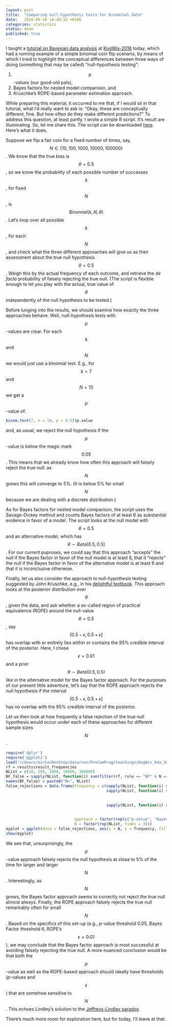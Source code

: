 ```yaml
---		
layout: post		
title:  "Comparing null-hypothesis tests for binominal data"		
date:   2016-09-30 14:48:32 +0100		
categories: statistics		
status: done
published: true
---
```


<script src="https://cdn.mathjax.org/mathjax/latest/MathJax.js?config=TeX-AMS-MML_HTMLorMML" type="text/javascript"></script>

I taught a [tutorial on Bayesian data analysis](http://michael-franke.github.io/KogWis2016_bda_tutorial/index.html) at [KogWis-2016](http://kogwis2016.spatial-cognition.de) today, which had a running example of a simple binomial coin flip scenario, by means of which I tried to highlight the conceptual differences between three ways of doing (something that may be called) "null-hypothesis testing":

1. $$p$$-values (our good-old pals),
2. Bayes factors for nested model comparison, and
3. Kruschke's ROPE-based parameter estimation approach.

While preparing this material, it occurred to me that, if I would sit in that tutorial, what I'd really want to ask is: "Okay, these are conceptually different, fine. But how often do they make different predictions?" To address this question, at least partly, I wrote a simple R script. It's result are illuminating. So, let me share this. The script can be downloaded [here](http://michael-franke.github.io/KogWis2016_bda_tutorial/compare_binomial.R). Here's what it does.

Suppose we flip a fair coin for a fixed number of times, say, $$N \in \{ 10, 100, 1000, 10000, 100000 \}$$. We know that the true bias is $$\theta = 0.5$$, so we know the probability of each possible number of successes $$k$$, for fixed $$N$$, is $$Binomial(k,N,\theta)$$. Let's loop over all possible $$k$$, for each $$N$$, and check what the three different approaches will give us as their assessment about the true null hypothesis $$\theta = 0.5$$. Weigh this by the actual frequency of each outcome, and retrieve the *de facto* probability of falsely rejecting the true null. (The script is flexible enough to let you play with the actual, true value of $$\theta$$ independently of the null hypothesis to be tested.)

Before lunging into the results, we should examine how exactly the three approaches behave. Well, null-hypothesis tests with $$p$$-values are clear. For each $$k$$ and $$N$$ we would just use a binomial test. E.g., for $$k = 7$$ and $$N=10$$ we get a $$p$$-value of:

```r
binom.test(7, n = 10, p = 0.5)$p.value
```

and, as usual, we reject the null hypothesis if the $$p$$-value is below the magic mark $$0.05$$. This means that we already know how often this approach will falsely reject the true null: as $$N$$ grows this will converge to 5%. (It is below 5% for small $$N$$ because we are dealing with a discrete distribution.)

As for Bayes factors for nested model comparison, the script uses the Savage-Dickey method and counts Bayes factors of at least 6 as substantial evidence in favor of a model. The script looks at the null model with $$\theta = 0.5$$ and an alternative model, which has $$\theta \sim Beta(0.5, 0.5)$$. For our current puproses, we could say that this approach "accepts" the null if the Bayes factor in favor of the null model is at least 6, that it "rejects" the null if the Bayes factor in favor of the alternative model is at least 6 and that it is inconclusive otherwise.

Finally, let us also consider the approach to null-hypothesis testing suggested by John Kruschke, e.g., in his [delightful textbook](http://www.indiana.edu/~kruschke/DoingBayesianDataAnalysis/). This approach looks at the posterior distribution over $$\theta$$, given the data, and ask whether a so-called region of practical equivalence (ROPE) around the null-value $$\theta = 0.5$$, say $$[0.5 - \epsilon, 0.5+\epsilon]$$ has overlap with or enitrely lies within or contains the 95% credible interval of the posterior. Here, I chose $$\epsilon = 0.01$$ and a prior $$\theta \sim Beta(0.5,0.5)$$ like in the alternative model for the Bayes factor approach. For the purposes of our present little adventure, let's say that the ROPE approach rejects the null hypothesis if the interval $$[0.5 - \epsilon, 0.5+\epsilon]$$ has no overlap with the 95% credible interval of the posterior.

Let us then look at how frequently a false rejection of the true null hypothesis would occur under each of these approaches for different sample sizes $$N$$.

```r
require('dplyr')
require('ggplot2')
load("//Users/micha/Desktop/data/svn/ProComPrag/teachings/KogWis_bda_2016/slides/results_binomial_comparison.Rdata")
rf = results$result_frequencies
NList = c(10, 100, 1000, 10000, 100000)
BF_false = sapply(NList, function(i) sum(filter(rf, rule == "BF" & N == i & decision == "H1")$value))
names(BF_false) = paste0("N=", NList)
false_rejections = data.frame(frequency = c(sapply(NList, function(i) sum(filter(rf, rule == "p-value" & N == i & decision == "H1")$value)),
                                            sapply(NList, function(i) sum(filter(rf, rule == "BF" & 
                                                                                   N == i & 
                                                                                   decision == "H1")$value)),
                                            sapply(NList, function(i) sum(filter(rf, rule == "ROPE" & 
                                                                                   N == i & 
                                                                                   decision == "H1")$value))),
                              approach = factor(rep(c("p-value", "Bayes Factor", "ROPE"), each = length(NList)), levels = c("p-value", "Bayes Factor", "ROPE"), ordered = TRUE),
                              N = factor(rep(NList, times = 3))) 
myplot = ggplot(data = false_rejections, aes(x = N, y = frequency, fill = approach)) + geom_bar(stat = "identity", position = "dodge") + ggtitle("probability of false rejections of true null") + ylab("frequency") + xlab("sample size N")
show(myplot)
```

We see that, unsurprisingly, the $$p$$-value approach falsely rejects the null hypothesis at close to 5% of the time for larger and larger $$N$$. Interestingly, as $$N$$ grows, the Bayes factor approach seems to correctly not reject the true null almost always. Finally, the ROPE approach falsely rejects the true null remarkably often for small $$N$$. Based on the specifics of this set-up (e.g., $p$-value threshold 0.05, Bayes Factor threshold 6, ROPE's $$\epsilon=0.01$$), we may conclude that the Bayes factor approach is most successful at avoiding falsely rejecting the true null. A more nuanced conclusion would be that both the $$p$$-value as well as the ROPE-based approach should ideally have thresholds ($p$-values and $$\epsilon$$) that are somehow sensitive to $$N$$. This echoes Lindley's solution to the [Jeffreys-Lindley paradox](https://en.wikipedia.org/wiki/Lindley%27s_paradox).

There's much more room for exploration here, but for today, I'll leave at that.




